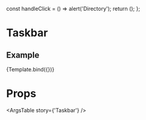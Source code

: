 
  const handleClick = () => alert('Directory');
  return (<Taskbar handleClick={handleClick} />);
};

<Meta
  title='Components/Taskbar'
  component={Taskbar}
/>

# Taskbar
<Description of={Taskbar}/>


## Example
<Canvas>
  <Story name='Taskbar'>
    {Template.bind({})}
  </Story>
</Canvas>

# Props
<ArgsTable story={'Taskbar'} />
